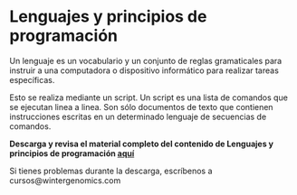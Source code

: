 
# Lenguajes y principios de programación

Un lenguaje es un vocabulario y un conjunto de reglas gramaticales para
instruir a una computadora o dispositivo informático para
realizar tareas específicas.

Esto se realiza mediante un script. Un script es una lista de comandos que se ejecutan linea a linea.
Son sólo documentos de texto que contienen instrucciones escritas en un
determinado lenguaje de secuencias de comandos.

**Descarga y revisa el material completo del contenido de Lenguajes y principios de programación [aquí](https://drive.google.com/u/0/uc?id=1I1camM0V_96clNeCMdvo0td1C9P0km7a&export=download)**



Si tienes problemas durante la descarga, escríbenos a cursos@wintergenomics.com
